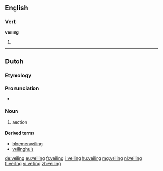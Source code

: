 ==English==

===Verb===
'''veiling'''

#{{present participle of|[[veil]]}}

----

==Dutch==
{{wikipedia|lang=nl}}

===Etymology===
{{suffix|veilen|ing|lang=nl|alt1=veil}}

===Pronunciation===
* {{audio|Nl-veiling.ogg|Audio}}

===Noun===
{{nl-noun|g=f|veilingen|dim=*}}
# [[auction]]

====Derived terms====
* [[bloemenveiling]]
* [[veilinghuis]]

[[de:veiling]]
[[eu:veiling]]
[[fr:veiling]]
[[li:veiling]]
[[hu:veiling]]
[[mg:veiling]]
[[nl:veiling]]
[[tl:veiling]]
[[vi:veiling]]
[[zh:veiling]]